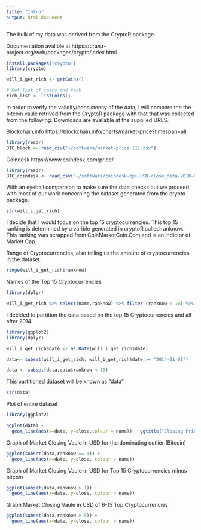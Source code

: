 ```yaml
---
title: "Intro"
output: html_document
---
```


The bulk of my data was derived from the CryptoR package. 

Documentation avalible at https://cran.r-project.org/web/packages/crypto/index.html

```r
install.packages("crypto")
library(crypto)

will_i_get_rich <- getCoins()

# Get list of coins and rank
rich_list <- listCoins()
```

In order to verify the validity/consistency of the data, I will compare the the bitcoin vaule retrived from the CryptoR package with that that was collected from the following. Downloads are available at the supplied URLS.

Blockchain.info
https://blockchain.info/charts/market-price?timespan=all

```r
library(readr)
BTC_block <- read_csv("~/software/market-price (1).csv")
```

Coindesk
https://www.coindesk.com/price/

```r
library(readr)
BTC_coindesk <- read_csv("~/software/coindesk-bpi-USD-close_data-2010-07-17_2018-04-23.csv")
```


With an eyeball comparison to make sure the data checks out we proceed with most of our work concerning the dataset generated from the crypto package.  

```r
str(will_i_get_rich)

```

I decide that I would focus on the top 15 cryptocurrencies. This top 15 ranking is determined by a varible generated in cryptoR called ranknow. This ranking was scrapped from CoinMarketCoin.Com and is an indictor of Market Cap.


Range of Cryptocurrencies, also telling us the amount of cryptocurrencies in the dataset. 
```r
range(will_i_get_rich$ranknow)
```


Names of the Top 15 Cryptocurrencies
```r
library(dplyr)

will_i_get_rich %>% select(name,ranknow) %>% filter (ranknow < 16) %>% distinct(name,ranknow)

```

I decided to partition the data based on the top 15 Cryptocurrencies and all after 2014. 

```r
library(ggplot2)
library(dplyr)

will_i_get_rich$date <- as.Date(will_i_get_rich$date)

data<- subset(will_i_get_rich, will_i_get_rich$date >= "2014-01-01")

data <- subset(data,data$ranknow < 16)
```

This partitioned dataset will be known as "data"

```r
str(data)
```

Plot of entire dataset

```r
library(ggplot2)

ggplot(data) + 
  geom_line(aes(x=date, y=close,colour = name)) + ggtitle("Closing Price of Top 15 Cryptocurrencies", subtitle = "USD")

```


Graph of Market Closing Vaule in USD for the dominating outlier (Bitcoin)

```r
ggplot(subset(data,ranknow == 1)) + 
  geom_line(aes(x=date, y=close, colour = name)) 
```


Graph of Market Closing Vaule in USD for Top 15 Cryptocurrencies minus bitcoin 

```r
ggplot(subset(data,ranknow > 1)) + 
  geom_line(aes(x=date, y=close, colour = name)) 
```


Graph Market Closing Vaule in USD of 6-15 Top Cryptocurrencies

```r
ggplot(subset(data,ranknow > 5)) + 
  geom_line(aes(x=date, y=close, colour = name))
```





